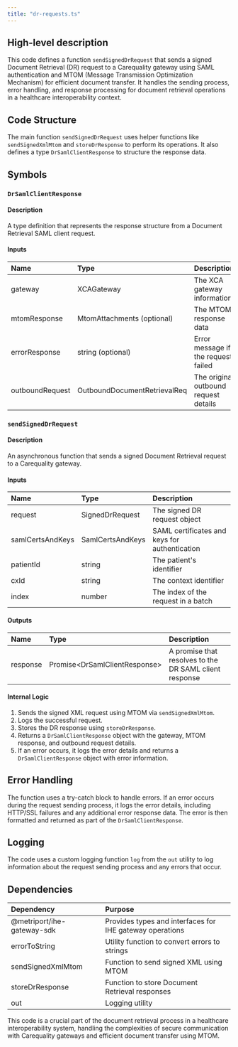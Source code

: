 ```yaml
---
title: "dr-requests.ts"
---
```


## High-level description
This code defines a function `sendSignedDrRequest` that sends a signed Document Retrieval (DR) request to a Carequality gateway using SAML authentication and MTOM (Message Transmission Optimization Mechanism) for efficient document transfer. It handles the sending process, error handling, and response processing for document retrieval operations in a healthcare interoperability context.

## Code Structure
The main function `sendSignedDrRequest` uses helper functions like `sendSignedXmlMtom` and `storeDrResponse` to perform its operations. It also defines a type `DrSamlClientResponse` to structure the response data.

## Symbols

### `DrSamlClientResponse`
#### Description
A type definition that represents the response structure from a Document Retrieval SAML client request.

#### Inputs
| Name | Type | Description |
|:-----|:-----|:------------|
| gateway | XCAGateway | The XCA gateway information |
| mtomResponse | MtomAttachments (optional) | The MTOM response data |
| errorResponse | string (optional) | Error message if the request failed |
| outboundRequest | OutboundDocumentRetrievalReq | The original outbound request details |

### `sendSignedDrRequest`
#### Description
An asynchronous function that sends a signed Document Retrieval request to a Carequality gateway.

#### Inputs
| Name | Type | Description |
|:-----|:-----|:------------|
| request | SignedDrRequest | The signed DR request object |
| samlCertsAndKeys | SamlCertsAndKeys | SAML certificates and keys for authentication |
| patientId | string | The patient's identifier |
| cxId | string | The context identifier |
| index | number | The index of the request in a batch |

#### Outputs
| Name | Type | Description |
|:-----|:-----|:------------|
| response | Promise&lt;DrSamlClientResponse&gt; | A promise that resolves to the DR SAML client response |

#### Internal Logic
1. Sends the signed XML request using MTOM via `sendSignedXmlMtom`.
2. Logs the successful request.
3. Stores the DR response using `storeDrResponse`.
4. Returns a `DrSamlClientResponse` object with the gateway, MTOM response, and outbound request details.
5. If an error occurs, it logs the error details and returns a `DrSamlClientResponse` object with error information.

## Error Handling
The function uses a try-catch block to handle errors. If an error occurs during the request sending process, it logs the error details, including HTTP/SSL failures and any additional error response data. The error is then formatted and returned as part of the `DrSamlClientResponse`.

## Logging
The code uses a custom logging function `log` from the `out` utility to log information about the request sending process and any errors that occur.

## Dependencies
| Dependency | Purpose |
|:-----------|:--------|
| @metriport/ihe-gateway-sdk | Provides types and interfaces for IHE gateway operations |
| errorToString | Utility function to convert errors to strings |
| sendSignedXmlMtom | Function to send signed XML using MTOM |
| storeDrResponse | Function to store Document Retrieval responses |
| out | Logging utility |

This code is a crucial part of the document retrieval process in a healthcare interoperability system, handling the complexities of secure communication with Carequality gateways and efficient document transfer using MTOM.